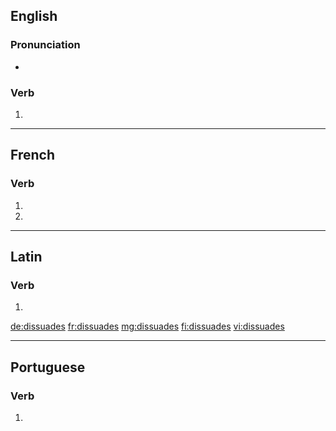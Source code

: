 {{also|dissuadés}}
==English==

===Pronunciation===
* {{rhymes|eɪdz|lang=en}}

===Verb===
{{head|en|verb form}}

# {{en-third-person singular of|dissuade}}

----

==French==

===Verb===
{{fr-verb-form}}

# {{inflection of|dissuader||2|s|pres|indc|lang=fr}}
# {{inflection of|dissuader||2|s|pres|subj|lang=fr}}

----

==Latin==

===Verb===
{{la-verb-form|dissuādēs}}

# {{inflection of|dissuādeō||2|s|pres|actv|indc|lang=la}}

[[de:dissuades]]
[[fr:dissuades]]
[[mg:dissuades]]
[[fi:dissuades]]
[[vi:dissuades]]

----
==Portuguese==

===Verb===
{{pt-verb-form}}
# {{pt-verb-form-of|dissuadir}}
{{rfc-auto}}